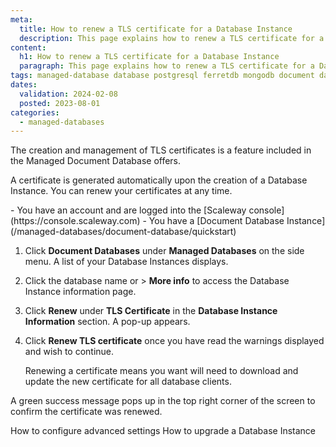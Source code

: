 ```yaml
---
meta:
  title: How to renew a TLS certificate for a Database Instance
  description: This page explains how to renew a TLS certificate for a Database Instance
content:
  h1: How to renew a TLS certificate for a Database Instance
  paragraph: This page explains how to renew a TLS certificate for a Database Instance
tags: managed-database database postgresql ferretdb mongodb document database-instance
dates:
  validation: 2024-02-08
  posted: 2023-08-01
categories:
  - managed-databases
---
```


The creation and management of TLS certificates is a feature included in the Managed Document Database offers.

A certificate is generated automatically upon the creation of a Database Instance. You can renew your certificates at any time.

<Macro id="requirements" />

<Message type="requirement">
  - You have an account and are logged into the [Scaleway console](https://console.scaleway.com)
  - You have a [Document Database Instance](/managed-databases/document-database/quickstart)
</Message>

1. Click **Document Databases** under **Managed Databases** on the side menu. A list of your Database Instances displays.
2. Click the database name or <Icon name="more" /> > **More info** to access the Database Instance information page.
3. Click **Renew** under **TLS Certificate** in the **Database Instance Information** section. A pop-up appears.
4. Click **Renew TLS certificate** once you have read the warnings displayed and wish to continue.

    <Message type="important">
      Renewing a certificate means you want will need to download and update the new certificate for all database clients.
    </Message>

A green success message pops up in the top right corner of the screen to confirm the certificate was renewed.

<Navigation title="See also">
  <PreviousButton to="/managed-databases/document-database/how-to/configure-advanced-settings">How to configure advanced settings</PreviousButton>
  <NextButton to="/managed-databases/document-database/how-to/upgrade-a-database-instance">How to upgrade a Database Instance</NextButton>
</Navigation>